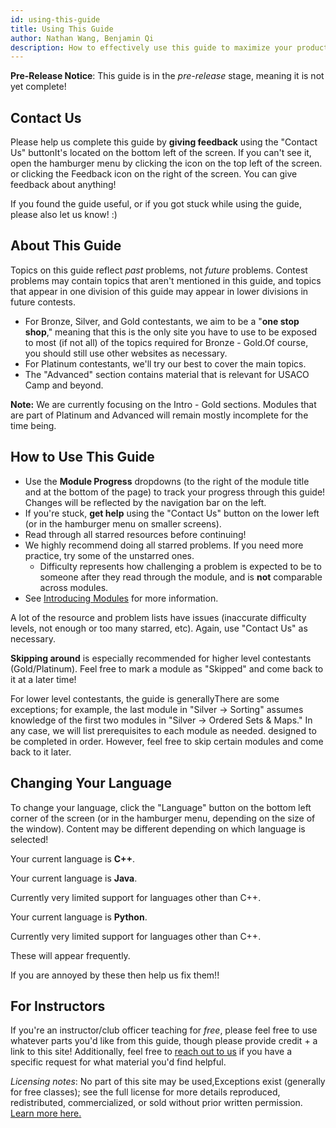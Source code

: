 ```yaml
---
id: using-this-guide
title: Using This Guide
author: Nathan Wang, Benjamin Qi
description: How to effectively use this guide to maximize your productivity.
---
```


**Pre-Release Notice**: This guide is in the _pre-release_ stage, meaning it is not yet complete!

## Contact Us

Please help us complete this guide by **giving feedback** using the "Contact Us" button<Asterisk>It's located on the bottom left of the screen. If you can't see it, open the hamburger menu by clicking the icon on the top left of the screen.</Asterisk> or clicking the Feedback icon on the right of the screen. You can give feedback about anything!

If you found the guide useful, or if you got stuck while using the guide, please also let us know! :)

## About This Guide

<Warning title="This guide is NOT a syllabus!!">

Topics on this guide reflect _past_ problems, not _future_ problems. Contest problems may contain topics that aren't mentioned in this guide, and topics that appear in one division of this guide may appear in lower divisions in future contests.

</Warning>

 - For Bronze, Silver, and Gold contestants, we aim to be a "**one stop shop**," meaning that this is the only site you have to use to be exposed to most (if not all) of the topics required for Bronze - Gold.<Asterisk>Of course, you should still use other websites as necessary.</Asterisk>
 - For Platinum contestants, we'll try our best to cover the main topics.
 - The "Advanced" section contains material that is relevant for USACO Camp and beyond.

**Note:** We are currently focusing on the Intro - Gold sections. Modules that are part of Platinum and Advanced will remain mostly incomplete for the time being.

<!--  <Asterisk>There are too many topics for us to effectively cover all of them. If you want to do well in Platinum, you will have to find additional resources on your own in addition to this site</Asterisk> -->

## How to Use This Guide

 - Use the **Module Progress** dropdowns (to the right of the module title and at the bottom of the page) to track your progress through this guide! Changes will be reflected by the navigation bar on the left.
 - If you're stuck, **get help** using the "Contact Us" button on the lower left (or in the hamburger menu on smaller screens).
 - Read through all starred resources before continuing!
 - We highly recommend doing all starred problems. If you need more practice, try some of the unstarred ones.
   - Difficulty represents how challenging a problem is expected to be to someone after they read through the module, and is **not** comparable across modules.
 - See [Introducing Modules](./modules) for more information.

<Warning>

A lot of the resource and problem lists have issues (inaccurate difficulty levels, not enough or too many starred, etc). Again, use "Contact Us" as necessary.

</Warning>

**Skipping around** is especially recommended for higher level contestants (Gold/Platinum). Feel free to <TextTooltip content="You can do this by scrolling to the end of a module">mark a module</TextTooltip> as "Skipped" and come back to it at a later time!

For lower level contestants, the guide is generally<Asterisk>There are some exceptions; for example, the last module in "Silver -> Sorting" assumes knowledge of the first two modules in "Silver -> Ordered Sets & Maps." In any case, we will list prerequisites to each module as needed.</Asterisk> designed to be completed in order. However, feel free to skip certain modules and come back to it later.

## Changing Your Language

To change your language, click the "Language" button on the bottom left corner of the screen (or in the hamburger menu, depending on the size of the window). Content may be different depending on which language is selected!

<LanguageSection>

<CPPSection>

Your current language is **C++**.

</CPPSection>

<JavaSection>

Your current language is **Java**.

<Warning>

Currently very limited support for languages other than C++.

</Warning>

</JavaSection>

<PySection>

Your current language is **Python**.

<Warning>

Currently very limited support for languages other than C++.

</Warning>

</PySection>

</LanguageSection>

<IncompleteSection>

These will appear frequently.

</IncompleteSection>

<IncompleteSection>

If you are annoyed by these then help us fix them!!

</IncompleteSection>

## For Instructors

If you're an instructor/club officer teaching for _free_, please feel free to use whatever parts you'd like from this guide, though please provide credit + a link to this site! Additionally, feel free to [reach out to us](mailto:usacoguide@gmail.com) if you have a specific request for what material you'd find helpful.

_Licensing notes_: No part of this site may be used,<Asterisk>Exceptions exist (generally for free classes); see the full license for more details</Asterisk> reproduced, redistributed, commercialized, or sold without prior written permission. [Learn more here.](/license)